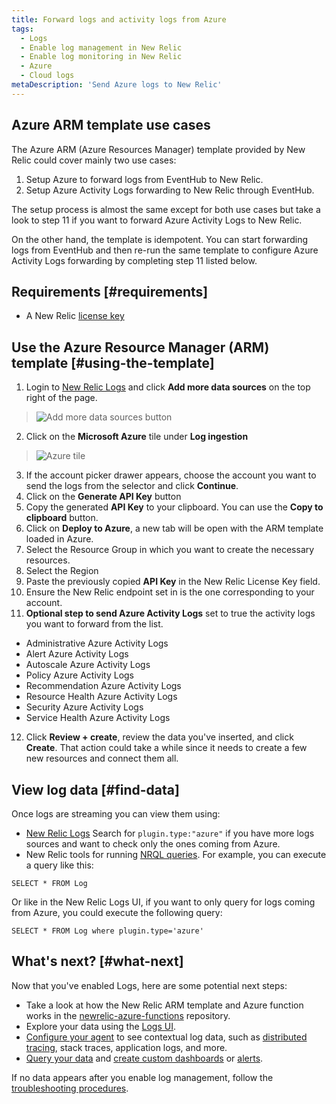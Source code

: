 ```yaml
---
title: Forward logs and activity logs from Azure
tags:
  - Logs
  - Enable log management in New Relic
  - Enable log monitoring in New Relic
  - Azure
  - Cloud logs
metaDescription: 'Send Azure logs to New Relic'
---
```


## Azure ARM template use cases

The Azure ARM (Azure Resources Manager) template provided by New Relic could cover mainly two use cases:

1. Setup Azure to forward logs from EventHub to New Relic.
2. Setup Azure Activity Logs forwarding to New Relic through EventHub.

The setup process is almost the same except for both use cases but take a look to step 11 if you want to forward Azure Activity Logs to New Relic.

On the other hand, the template is idempotent. You can start forwarding logs from EventHub and then re-run the same template to configure Azure Activity Logs forwarding by completing step 11 listed below.

## Requirements [#requirements]

- A New Relic [license key](/docs/apis/intro-apis/new-relic-api-keys/#ingest-license-key)

## Use the Azure Resource Manager (ARM) template [#using-the-template]

1. Login to [New Relic Logs](https://one.newrelic.com/launcher/logger.log-launcher) and click **Add more data sources** on the top right of the page.
  > ![Add more data sources button](./images/add-data-light.png)
2. Click on the **Microsoft Azure** tile under **Log ingestion**
  > ![Azure tile](./images/azure-tile.png "Azure tile")
3. If the account picker drawer appears, choose the account you want to send the logs from the selector and click **Continue**.
4. Click on the **Generate API Key** button
5. Copy the generated **API Key** to your clipboard. You can use the **Copy to clipboard** button.
6. Click on **Deploy to Azure**, a new tab will be open with the ARM template loaded in Azure.
7. Select the Resource Group in which you want to create the necessary resources.
8. Select the Region
9. Paste the previously copied **API Key** in the New Relic License Key field.
10. Ensure the New Relic endpoint set in is the one corresponding to your account.
11. **Optional step to send Azure Activity Logs** set to true the activity logs you want to forward from the list.
  - Administrative Azure Activity Logs
  - Alert Azure Activity Logs
  - Autoscale Azure Activity Logs
  - Policy Azure Activity Logs
  - Recommendation Azure Activity Logs
  - Resource Health Azure Activity Logs
  - Security Azure Activity Logs
  - Service Health Azure Activity Logs
12. Click **Review + create**, review the data you've inserted, and click **Create**. That action could take a while since it
needs to create a few new resources and connect them all.

## View log data [#find-data]

Once logs are streaming you can view them using:

* [New Relic Logs](https://one.newrelic.com/launcher/logger.log-launcher) Search for `plugin.type:"azure"` if you have more logs sources and want to check only the ones coming from Azure.
* New Relic tools for running [NRQL queries](/docs/chart-builder/use-chart-builder/choose-data/use-advanced-nrql-mode-specify-data). For example, you can execute a query like this:

```
SELECT * FROM Log
```

Or like in the New Relic Logs UI, if you want to only query for logs coming from Azure, you could execute the following query:

```
SELECT * FROM Log where plugin.type='azure'
```

## What's next? [#what-next]

Now that you've enabled Logs, here are some potential next steps:

* Take a look at how the New Relic ARM template and Azure function works in the [newrelic-azure-functions](https://github.com/newrelic/newrelic-azure-functions) repository.
* Explore your data using the [Logs UI](/docs/explore-your-data-new-relic-logs-ui).
* [Configure your agent](/docs/logs/new-relic-logs/enable-logs-context/enable-logs-context-apm-agents) to see contextual log data, such as [distributed tracing](/docs/understand-dependencies/distributed-tracing/get-started/introduction-distributed-tracing), stack traces, application logs, and more.
* [Query your data](/docs/using-new-relic/data/understand-data/query-new-relic-data) and [create custom dashboards](/docs/dashboards/new-relic-one-dashboards/get-started/introduction-new-relic-one-dashboards) or [alerts](/docs/alerts/new-relic-alerts/configuring-alert-policies/create-edit-or-find-alert-policy).

If no data appears after you enable log management, follow the [troubleshooting procedures](/docs/logs/new-relic-logs/troubleshooting/no-data-appears-logs).
